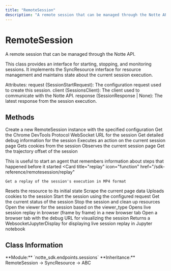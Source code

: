 ```yaml
---
title: "RemoteSession"
description: "A remote session that can be managed through the Notte API"
---
```


# RemoteSession

A remote session that can be managed through the Notte API.

This class provides an interface for starting, stopping, and monitoring sessions.
It implements the SyncResource interface for resource management and maintains
state about the current session execution.

Attributes:
    request (SessionStartRequest): The configuration request used to create this session.
    client (SessionsClient): The client used to communicate with the Notte API.
    response (SessionResponse | None): The latest response from the session execution.

## Methods

<CardGroup cols={2}>
  <Card
    title="__init__"
    icon="function"
    href="/sdk-reference/remotesession/__init__"
  >
    Create a new RemoteSession instance with the specified configuration
  </Card>
  <Card
    title="cdp_url"
    icon="function"
    href="/sdk-reference/remotesession/cdp_url"
  >
    Get the Chrome DevTools Protocol WebSocket URL for the session
  </Card>
  <Card
    title="debug_info"
    icon="function"
    href="/sdk-reference/remotesession/debug_info"
  >
    Get detailed debug information for the session
  </Card>
  <Card
    title="execute"
    icon="function"
    href="/sdk-reference/remotesession/execute"
  >
    Executes an action on the current session page
  </Card>
  <Card
    title="get_cookies"
    icon="function"
    href="/sdk-reference/remotesession/get_cookies"
  >
    Gets cookies from the session
  </Card>
  <Card
    title="observe"
    icon="function"
    href="/sdk-reference/remotesession/observe"
  >
    Observes the current session page
  </Card>
  <Card
    title="offset"
    icon="function"
    href="/sdk-reference/remotesession/offset"
  >
    Get the trajectory offset of the session

This is useful to start an agent that remembers information about steps
that happened before it started
  </Card>
  <Card
    title="replay"
    icon="function"
    href="/sdk-reference/remotesession/replay"
  >
    Get a replay of the session's execution in MP4 format
  </Card>
  <Card
    title="reset"
    icon="function"
    href="/sdk-reference/remotesession/reset"
  >
    Resets the resource to its initial state
  </Card>
  <Card
    title="scrape"
    icon="function"
    href="/sdk-reference/remotesession/scrape"
  >
    Scrape the current page data
  </Card>
  <Card
    title="set_cookies"
    icon="function"
    href="/sdk-reference/remotesession/set_cookies"
  >
    Uploads cookies to the session
  </Card>
  <Card
    title="start"
    icon="function"
    href="/sdk-reference/remotesession/start"
  >
    Start the session using the configured request
  </Card>
  <Card
    title="status"
    icon="function"
    href="/sdk-reference/remotesession/status"
  >
    Get the current status of the session
  </Card>
  <Card
    title="stop"
    icon="function"
    href="/sdk-reference/remotesession/stop"
  >
    Stop the session and clean up resources
  </Card>
  <Card
    title="viewer"
    icon="function"
    href="/sdk-reference/remotesession/viewer"
  >
    Open the viewer for the session based on the viewer_type
  </Card>
  <Card
    title="viewer_browser"
    icon="function"
    href="/sdk-reference/remotesession/viewer_browser"
  >
    Opens live session replay in browser (frame by frame) in a new browser tab
  </Card>
  <Card
    title="viewer_cdp"
    icon="function"
    href="/sdk-reference/remotesession/viewer_cdp"
  >
    Open a browser tab with the debug URL for visualizing the session
  </Card>
  <Card
    title="viewer_notebook"
    icon="function"
    href="/sdk-reference/remotesession/viewer_notebook"
  >
    Returns a WebsocketJupyterDisplay for displaying live session replay in Jupyter notebook
  </Card>
</CardGroup>

## Class Information

<Info>
**Module:** `notte_sdk.endpoints.sessions`
**Inheritance:** RemoteSession → SyncResource → ABC
</Info>
